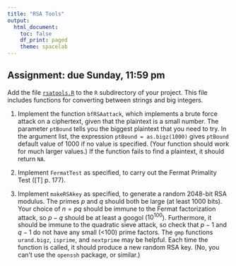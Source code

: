 ```yaml
---
title: "RSA Tools"
output:
  html_document:
    toc: false
    df_print: paged
    theme: spacelab
---
```


## Assignment: due Sunday, 11:59 pm

Add the file [`rsatools.R`](https://djhunter.github.io/cryptography/R/rsatools.R) to the `R` subdirectory of your project. This file includes functions for converting between strings and big integers.

1. Implement the function `bfRSAattack`, which implements a brute force attack on a ciphertext, given that the plaintext is a small number. The parameter `ptBound` tells you the biggest plaintext that you need to try. In the argument list, the expression `ptBound = as.bigz(1000)` gives `ptBound` default value of 1000 if no value is specified. (Your function should work for much larger values.) If the function fails to find a plaintext, it should return `NA`.

2. Implement `FermatTest` as specified, to carry out the Fermat Primality Test ([T] p. 177).

3. Implement `makeRSAkey` as specified, to generate a random 2048-bit RSA modulus. The primes $p$ and $q$ should both be large (at least 1000 bits). Your choice of $n = pq$ should be immune to the Fermat factorization attack, so $p-q$ should be at least a googol ($10^{100}$). Furthermore, it should be immune to the quadratic sieve attack, so check that $p-1$ and $q-1$ do not have any small (<100) prime factors. The `gmp` functions `urand.bigz`, `isprime`, and `nextprime` may be helpful. Each time the function is called, it should produce a new random RSA key. (No, you can't use the `openssh` package, or similar.)
